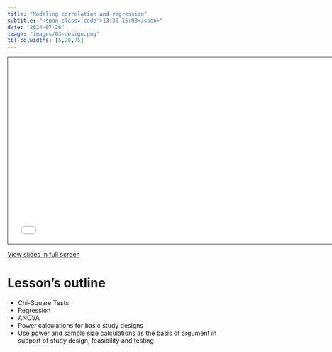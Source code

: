 ```yaml
---
title: "Modeling correlation and regression"
subtitle: "<span class='code'>13:30-15:00</span>"
date: "2024-07-26"
image: "images/03-design.png"
tbl-colwidths: [5,20,75]
---
```


<!-- Shortcode for embedding a Quarto RevealJS presentation inside of a website -->
<!-- see [GH issue ](https://github.com/quarto-dev/quarto-cli/discussions/7410) -->

<!-- ```{=html} -->
<!-- <iframe class="slide-deck" src="../lessons_slides/03-design.html" height="420" width="747" style="border: 1px solid #2e3846;"></iframe> -->
<!-- ``` -->
 
```{=html}
<iframe class="slide-deck" src="../lessons_slides/03_Pres_std1.pdf" height="420" width="747" style="border: 1px solid #2e3846;"></iframe>
```

<a href='../lessons_slides/03_Pres_std1.pdf' target="_blank">View slides in full screen</a>


# Lesson's outline

- Chi-Square Tests
- Regression
- ANOVA
- Power calculations for basic study designs
- Use power and sample size calculations as the basis of argument in support of study design, feasibility and testing

